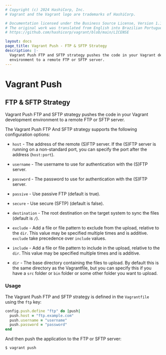 ```yaml
---
# Copyright (c) 2024 HashiCorp, Inc.
# Vagrant and the Vagrant logo are trademarks of HashiCorp.

# Documentation licensed under the Business Source License, Version 1.1.
# The original work was translated from English into Brazilian Portuguese.
# https://github.com/hashicorp/vagrant/blob/main/LICENSE

layout: docs
page_title: Vagrant Push - FTP & SFTP Strategy
description: |-
  Vagrant Push FTP and SFTP strategy pushes the code in your Vagrant development
  environment to a remote FTP or SFTP server.
---
```


# Vagrant Push

## FTP & SFTP Strategy

Vagrant Push FTP and SFTP strategy pushes the code in your Vagrant development
environment to a remote FTP or SFTP server.

The Vagrant Push FTP And SFTP strategy supports the following configuration
options:

- `host` - The address of the remote (S)FTP server. If the (S)FTP server is
  running on a non-standard port, you can specify the port after the address
  (`host:port`).

- `username` - The username to use for authentication with the (S)FTP server.

- `password` - The password to use for authentication with the (S)FTP server.

- `passive` - Use passive FTP (default is true).

- `secure` - Use secure (SFTP) (default is false).

- `destination` - The root destination on the target system to sync the files
  (default is `/`).

- `exclude` - Add a file or file pattern to exclude from the upload, relative to
  the `dir`. This value may be specified multiple times and is additive.
  `exclude` take precedence over `include` values.

- `include` - Add a file or file pattern to include in the upload, relative to
  the `dir`. This value may be specified multiple times and is additive.

- `dir` - The base directory containing the files to upload. By default this is
  the same directory as the Vagrantfile, but you can specify this if you have
  a `src` folder or `bin` folder or some other folder you want to upload.

### Usage

The Vagrant Push FTP and SFTP strategy is defined in the `Vagrantfile` using the
`ftp` key:

```ruby
config.push.define "ftp" do |push|
  push.host = "ftp.example.com"
  push.username = "username"
  push.password = "password"
end
```

And then push the application to the FTP or SFTP server:

```shell-session
$ vagrant push
```
